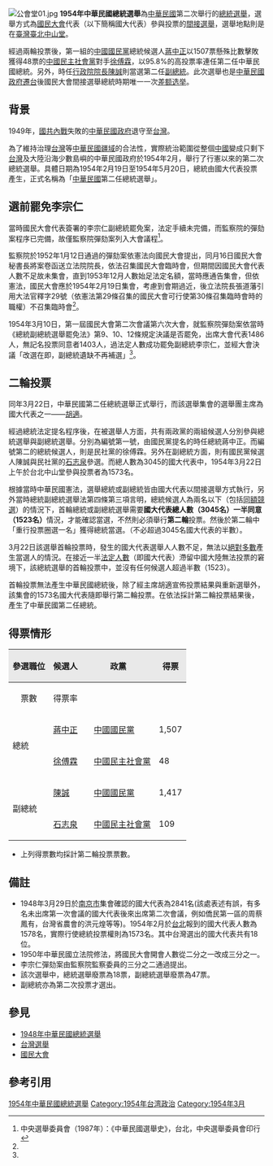 {{Infobox election
| box_width = 
| election_name = 1954年中華民國第二任總統選舉
| country = 中華民國
| flag_year = 
| type  = presidential
| ongoing = no
| party_colour = 
| previous_election = 1948年中華民國總統選舉
| previous_year = 1948年
| next_election = 1960年中華民國總統選舉
| next_year = 1960年
| seats_for_election = 1573 voters
| election_date = 1954年3月22日
| turnout = 
| image1  = [[File:蔣中正肖像(上色).jpg|180x180px]]
| colour1 = 000099
| nominee1 = [[蔣中正|蔣中正]][[File:Vote1.svg|24px]]
| leader1 = 
| leader_since1 = 
| party1 = {{kmt}}
| home_state1 = 
| leaders_seat1 = 
| running_mate1 = 
| last_election1 = 
| seats_before1 =
| seats_needed1 = 
| electoral_vote1 = 1573票
| states_carried1 = 
| seats1 = 
| seats_after1 = 
| seat_change1 = 
| popular_vote1 = 
| percentage1 = 96.91%
| swing1 = 
| image2 = [[File:Hsu_Fu-lin.jpg|180x180px]]
| colour2 = 008000
| nominee2 = [[徐傅霖|徐傅霖]]
| leader2 = 
| leader_since2 = 
| party2 = {{中國民主社會黨}}
| home_state2 = 
| leaders_seat2 = 
| running_mate2 = 
| last_election2 = 
| seats_before2 =
| seats_needed2 = 
| electoral_vote2 = 48票
| states_carried2 = 
| seats2 = 
| seats_after2 = 
| seat_change2 = 
| popular_vote2 = 
| percentage2 = 3.09%
| swing2 = 
| map_image          = 
| map_size           = 
| map_caption        = 
| title = 總統
| posttitle = 總統
| before_election = [[蔣中正|蔣中正]]
| before_party = {{kmt}}
| after_election = [[蔣中正|蔣中正]]
| after_party ={{kmt}}
}}
[[File:公會堂01.jpg|right]]
'''1954年中華民國總統選舉'''為[[中華民國|中華民國]]第二次舉行的[[中華民國總統|總統]][[選舉|選舉]]，選舉方式為[[國民大會|國民大會]]代表（以下簡稱國大代表）參與投票的[[間接選舉|間接選舉]]，選舉地點則是在[[臺灣|臺灣]][[中山堂_(臺北市)|臺北中山堂]]。

經過兩輪投票後，第一組的[[中國國民黨|中國國民黨]]總統候選人[[蔣中正|蔣中正]]以1507票懸殊比數擊敗獲得48票的[[中國民主社會黨|中國民主社會黨]]對手[[徐傅霖|徐傅霖]]，以95.8%的高投票率連任第二任中華民國總統。另外，時任[[行政院院長|行政院院長]][[陳誠|陳誠]]則當選第二任[[中華民國副總統|副總統]]。此次選舉也是[[中華民國政府遷台|中華民國政府遷台]]後國民大會間接選舉總統時期唯一一次[[差额选举|差额选举]]。

== 背景 ==
1949年，[[國共內戰|國共內戰]]失敗的[[中華民國政府|中華民國政府]]退守至[[台灣|台灣]]。

為了維持治理[[台灣|台灣]]等[[中華民國疆域|中華民國疆域]]的合法性，實際統治範圍從整個[[中國|中國]]變成只剩下[[台灣|台灣]]及大陸沿海少數島嶼的中華民國政府於1954年2月，舉行了行憲以來的第二次總統選舉。具體日期為1954年2月19日至1954年5月20日，總統由國大代表投票產生，正式名稱為「[[中華民國|中華民國]]第二任總統選舉」。

== 選前罷免李宗仁 ==


當時國民大會代表簽署的李宗仁副總統罷免案，法定手續未完備，而監察院的彈劾案程序已完備，故僅監察院彈劾案列入大會議程<ref name="選舉史">中央選舉委員會（1987年）：《中華民國選舉史》，台北，中央選舉委員會印行</ref>{{rp|258}}。

監察院於1952年1月12日通過的彈劾案依憲法向國民大會提出，同月16日國民大會秘書長將案卷函送立法院院長，依法召集國民大會臨時會，但期間因國民大會代表人數不足故未集會，直到1953年12月人數始足法定名額，當時應通告集會，但依憲法，國民大會應於1954年2月19日集會，考慮到會期過近，後立法院長張道藩引用大法官釋字29號（依憲法第29條召集的國民大會可行使第30條召集臨時會時的職權）不召集臨時會<ref name="選舉史" />{{rp|258}}。

1954年3月10日，第一屆國民大會第二次會議第六次大會，就監察院彈劾案依當時《總統副總統選舉罷免法》第9、10、12條規定決議是否罷免，出席大會代表1486人，無記名投票同意者1403人，過法定人數成功罷免副總統李宗仁，並經大會決議「改選在即，副總統遺缺不再補選」<ref name="選舉史" />{{rp|259}}。

== 二輪投票 ==
同年3月22日，中華民國第二任總統選舉正式舉行，而該選舉集會的選舉團主席為國大代表之一——[[胡適|胡適]]。

經過總統法定提名程序後，在被選舉人方面，共有兩政黨的兩組候選人分別參與總統選舉與副總統選舉。分別為編號第一號，由國民黨提名的時任總統蔣中正。而編號第二的總統候選人，則是民社黨的徐傅霖。另外在副總統方面，則有國民黨候選人陳誠與民社黨的[[石志泉|石志泉]]參選。而總人數為3045的國大代表中，1954年3月22日上午於台北中山堂參與投票者為1573名。

根據當時中華民國憲法，選舉總統或副總統皆由國大代表以間接選舉方式執行，另外當時總統副總統選舉法第四條第三項言明，總統候選人為兩名以下（包括[[同額競選|同額競選]]）的情況下，首輪總統或副總統選舉需要'''國大代表總人數（3045名）一半同意（1523名）'''情況，才能確認當選，不然則必須舉行'''第二輪'''投票。然後於第二輪中「重行投票圈選一名」獲得總統當選。（不必超過3045名國大代表的半數）。

3月22日該選舉首輪投票時，發生的國大代表選舉人人數不足，無法以[[絕對多數|絕對多數]]產生當選人的情況。在接近一半[[法定人數|法定人數]]（即國大代表）滯留中國大陸無法投票的窘境下，該總統選舉的首輪投票中，並沒有任何候選人超過半數（1523）。

首輪投票無法產生中華民國總統後，除了經主席胡適宣佈投票結果與重新選舉外，該集會的1573名國大代表隨即舉行第二輪投票。在依法採計第二輪投票結果後，產生了中華民國第二任總統。

== 得票情形 ==
 {| border="1" cellpadding="4" cellspacing="1" style="margin: 1em 1em 1em 0; background: #f9f9f9; border: 1px #aaa solid; text-align:right; border-collapse: collapse; font-size: 95%;"
|-
! style="background-color:#E9E9E9" align="center" rowspan= 2 colspan=1 | 參選職位
! style="background-color:#E9E9E9" align="center" rowspan= 2 colspan=1 | 候選人
! style="background-color:#E9E9E9" align="center" rowspan= 2 colspan=2 | 政黨
! style="background-color:#E9E9E9" align="center" colspan=2 | 得票
! style="background-color:#E9E9E9" align="center" rowspan= 2 | 當選
|- bgcolor=#E9E9E9
|align="center"|票數
|align="center"|得票率
|-
|rowspan="2" align="left"| 總統
|align="left" rowspan= 1| [[蔣中正|蔣中正]]
|rowspan= 1 bgcolor="#000099"|
|align=left rowspan= 1 | [[中國國民黨|中國國民黨]]
|align="left"| 1,507
|align="left"| 96.91%
|rowspan=1|[[File:Vote1.png|22px]]
|-
|align="left" rowspan= 1| [[徐傅霖|徐傅霖]]
|rowspan= 1 bgcolor="#008000"|
|align=left rowspan= 1 | [[中國民主社會黨|中國民主社會黨]]
|align="left"| 48
|align="left"| 3.09%
|
|-
|rowspan="2" align="left"| 副總統
|align="left"| [[陳誠|陳誠]]
|rowspan= 1 bgcolor="#000099"|
|align=left rowspan= 1 | [[中國國民黨|中國國民黨]]
|align="left"| 1,417
|align="left"| 92.86%
|rowspan=1|[[File:Vote1.png|22px]]
|-
|align="left"| [[石志泉|石志泉]]
|rowspan= 1 bgcolor="#008000"|
|align=left rowspan= 1 | [[中國民主社會黨|中國民主社會黨]]
|align="left"| 109
|align="left"| 7.14%
|
|}
*上列得票數均採計第二輪投票票數。

== 備註 ==
*1948年3月29日於[[南京市_(中華民國)|南京市]]集會確認的國大代表為2841名(該處表述有誤，有多名未出席第一次會議的國大代表後來出席第二次會議，例如僑民第一區的周蔡鳳有，台灣省農會的洪元煌等等)。1954年2月於[[台北|台北]]報到的國大代表人數為1578名，實際行使總統投票權則為1573名。其中台灣選出的國大代表共有18位。
*1950年中華民國立法院修法，將國民大會開會人數從二分之一改成三分之一。
*李宗仁彈劾案由監察院監察委員的三分之二通過提出。
*該次選舉中，總統選舉廢票為18票，副總統選舉廢票為47票。
*副總統亦為第二次投票才選出。

== 參見 ==
*[[1948年中華民國總統選舉|1948年中華民國總統選舉]]
*[[台灣選舉|台灣選舉]]
*[[國民大會|國民大會]]

== 參考引用 ==
{{Reflist}}

{{中華民國總統選舉}}
 

[[Category:1954年中華民國總統選舉|]]
[[Category:1954年台湾政治|Category:1954年台湾政治]]
[[Category:1954年3月|Category:1954年3月]]